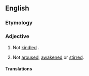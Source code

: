 ==English==

===Etymology===
{{prefix|un|kindled|lang=en}}

===Adjective===
{{en-adj|-}}

# Not [[kindled]] {{gloss|lit, or set alight}}.
# {{lb|en|by extension}} Not [[aroused]], [[awakened]] or [[stirred]].

====Translations====
{{trans-top|not kindled}}
{{trans-mid}}
{{trans-bottom}}

{{trans-top|not aroused, awakened or stirred}}
{{trans-mid}}
{{trans-bottom}}